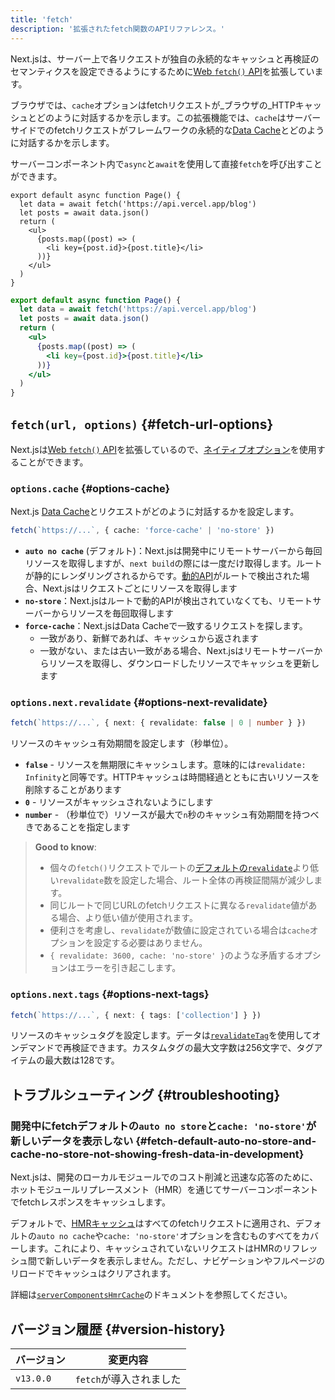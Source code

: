 ```yaml
---
title: 'fetch'
description: '拡張されたfetch関数のAPIリファレンス。'
---
```


Next.jsは、サーバー上で各リクエストが独自の永続的なキャッシュと再検証のセマンティクスを設定できるようにするために[Web `fetch()` API](https://developer.mozilla.org/docs/Web/API/Fetch_API)を拡張しています。

ブラウザでは、`cache`オプションはfetchリクエストが\_ブラウザの\_HTTPキャッシュとどのように対話するかを示します。この拡張機能では、`cache`はサーバーサイドでのfetchリクエストがフレームワークの永続的な[Data Cache](/docs/app/building-your-application/caching#data-cache)とどのように対話するかを示します。

サーバーコンポーネント内で`async`と`await`を使用して直接`fetch`を呼び出すことができます。

<Tabs>
<TabItem value="tsx" label="TypeScript">

```tsx title="app/page.tsx" switcher
export default async function Page() {
  let data = await fetch('https://api.vercel.app/blog')
  let posts = await data.json()
  return (
    <ul>
      {posts.map((post) => (
        <li key={post.id}>{post.title}</li>
      ))}
    </ul>
  )
}
```

<!-- コメント部分だけ翻訳：このコードでは、fetchを使用してAPIからブログデータを取得し、サーバーサイドレンダリングでブログ投稿を表示しています。 -->

</TabItem>
<TabItem value="jsx" label="JavaScript">

```jsx title="app/page.js" switcher
export default async function Page() {
  let data = await fetch('https://api.vercel.app/blog')
  let posts = await data.json()
  return (
    <ul>
      {posts.map((post) => (
        <li key={post.id}>{post.title}</li>
      ))}
    </ul>
  )
}
```

<!-- コメント部分だけ翻訳：このコードでは、fetchを使用してAPIからブログデータを取得し、サーバーサイドレンダリングでブログ投稿を表示しています。 -->

</TabItem>
</Tabs>

## `fetch(url, options)` {#fetch-url-options}

Next.jsは[Web `fetch()` API](https://developer.mozilla.org/docs/Web/API/Fetch_API)を拡張しているので、[ネイティブオプション](https://developer.mozilla.org/docs/Web/API/fetch#parameters)を使用することができます。

### `options.cache` {#options-cache}

Next.js [Data Cache](/docs/app/building-your-application/caching#data-cache)とリクエストがどのように対話するかを設定します。

```ts
fetch(`https://...`, { cache: 'force-cache' | 'no-store' })
```

- **`auto no cache`** (デフォルト)：Next.jsは開発中にリモートサーバーから毎回リソースを取得しますが、`next build`の際には一度だけ取得します。ルートが静的にレンダリングされるからです。[動的API](/docs/app/building-your-application/rendering/server-components#dynamic-rendering)がルートで検出された場合、Next.jsはリクエストごとにリソースを取得します
- **`no-store`**：Next.jsはルートで動的APIが検出されていなくても、リモートサーバーからリソースを毎回取得します
- **`force-cache`**：Next.jsはData Cacheで一致するリクエストを探します。
  - 一致があり、新鮮であれば、キャッシュから返されます
  - 一致がない、または古い一致がある場合、Next.jsはリモートサーバーからリソースを取得し、ダウンロードしたリソースでキャッシュを更新します

### `options.next.revalidate` {#options-next-revalidate}

```ts
fetch(`https://...`, { next: { revalidate: false | 0 | number } })
```

リソースのキャッシュ有効期間を設定します（秒単位）。

- **`false`** - リソースを無期限にキャッシュします。意味的には`revalidate: Infinity`と同等です。HTTPキャッシュは時間経過とともに古いリソースを削除することがあります
- **`0`** - リソースがキャッシュされないようにします
- **`number`** - （秒単位で）リソースが最大で`n`秒のキャッシュ有効期間を持つべきであることを指定します

> **Good to know**:
>
> - 個々の`fetch()`リクエストでルートの[デフォルトの`revalidate`](/docs/app/api-reference/file-conventions/route-segment-config#revalidate)より低い`revalidate`数を設定した場合、ルート全体の再検証間隔が減少します。
> - 同じルートで同じURLのfetchリクエストに異なる`revalidate`値がある場合、より低い値が使用されます。
> - 便利さを考慮し、`revalidate`が数値に設定されている場合は`cache`オプションを設定する必要はありません。
> - `{ revalidate: 3600, cache: 'no-store' }`のような矛盾するオプションはエラーを引き起こします。

### `options.next.tags` {#options-next-tags}

```ts
fetch(`https://...`, { next: { tags: ['collection'] } })
```

リソースのキャッシュタグを設定します。データは[`revalidateTag`](https://nextjs.org/docs/app/api-reference/functions/revalidateTag)を使用してオンデマンドで再検証できます。カスタムタグの最大文字数は256文字で、タグアイテムの最大数は128です。

## トラブルシューティング {#troubleshooting}

### 開発中にfetchデフォルトの`auto no store`と`cache: 'no-store'`が新しいデータを表示しない {#fetch-default-auto-no-store-and-cache-no-store-not-showing-fresh-data-in-development}

Next.jsは、開発のローカルモジュールでのコスト削減と迅速な応答のために、ホットモジュールリプレースメント（HMR）を通じてサーバーコンポーネントでfetchレスポンスをキャッシュします。

デフォルトで、[HMRキャッシュ](/docs/app/api-reference/config/next-config-js/serverComponentsHmrCache)はすべてのfetchリクエストに適用され、デフォルトの`auto no cache`や`cache: 'no-store'`オプションを含むものすべてをカバーします。これにより、キャッシュされていないリクエストはHMRのリフレッシュ間で新しいデータを表示しません。ただし、ナビゲーションやフルページのリロードでキャッシュはクリアされます。

詳細は[`serverComponentsHmrCache`](/docs/app/api-reference/config/next-config-js/serverComponentsHmrCache)のドキュメントを参照してください。

## バージョン履歴 {#version-history}

| バージョン | 変更内容                |
| ---------- | ----------------------- |
| `v13.0.0`  | `fetch`が導入されました |
